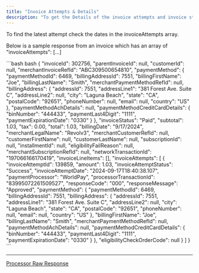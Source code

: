 ```yaml
---
title: "Invoice Attempts & Details"
description: "To get the Details of the invoice attempts and invoice status make a GET API call to {{Api Root}}/api/Invoices/{{Active Invoice Id}}"
---
```


To find the latest attempt check the dates in the invoiceAttempts array.

Below is a sample response from an invoice which has an array of "invoiceAttempts": \[...]

<CodeGroup>
  ```bash bash
  {
      "invoiceId": 302756,
      "parentInvoiceId": null,
      "customerId": null,
      "merchantInvoiceRefId": "ABC309500654810",
      "paymentMethod": {
          "paymentMethodId": 6469,
          "billingAddressId": 7551,
          "billingFirstName": "Joe",
          "billingLastName": "Smith",
          "merchantPaymentMethodRefId": null,
          "billingAddress": {
              "addressId": 7551,
              "addressLine1": "381 Forest Ave. Suite C",
              "addressLine2": null,
              "city": "Laguna Beach",
              "state": "CA",
              "postalCode": "92651",
              "phoneNumber": null,
              "email": null,
              "country": "US"
          },
          "paymentMethodAchDetails": null,
          "paymentMethodCreditCardDetails": {
              "binNumber": "444433",
              "paymentLast4Digit": "1111",
              "paymentExpirationDate": "0330"
          }
      },
      "invoiceStatus": "Paid",
      "subtotal": 1.03,
      "tax": 0.00,
      "total": 1.03,
      "billingDate": "9/17/2024",
      "merchantLegalName": "Revolv3",
      "merchantCustomerRefId": null,
      "customerFirstName": null,
      "customerLastName": null,
      "subscriptionId": null,
      "installmentId": null,
      "eligibilityFailReason": null,
      "merchantSubscriptionRefId": null,
      "networkTransactionId": "197066166170419",
      "invoiceLineItems": [],
      "invoiceAttempts": [
          {
              "invoiceAttemptId": 139859,
              "amount": 1.03,
              "invoiceAttemptStatus": "Success",
              "invoiceAttemptDate": "2024-09-17T18:40:38.107",
              "paymentProcessor": "WorldPay",
              "processorTransactionId": "83995072261509527",
              "responseCode": "000",
              "responseMessage": "Approved",
              "paymentMethod": {
                  "paymentMethodId": 6469,
                  "billingAddressId": 7551,
                  "billingAddress": {
                      "addressId": 7551,
                      "addressLine1": "381 Forest Ave. Suite C",
                      "addressLine2": null,
                      "city": "Laguna Beach",
                      "state": "CA",
                      "postalCode": "92651",
                      "phoneNumber": null,
                      "email": null,
                      "country": "US"
                  },
                  "billingFirstName": "Joe",
                  "billingLastName": "Smith",
                  "merchantPaymentMethodRefId": null,
                  "paymentMethodAchDetails": null,
                  "paymentMethodCreditCardDetails": {
                      "binNumber": "444433",
                      "paymentLast4Digit": "1111",
                      "paymentExpirationDate": "0330"
                  }
              },
              "eligibilityCheckOrderCode": null
          }
      ]
  }
  ```
</CodeGroup>

***

[Processor Raw Response](/docs/processor-raw-response)
